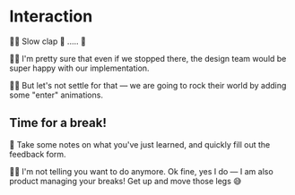 # Interaction

👨‍💼 Slow clap 👏 ..... 👏

👨‍💼 I'm pretty sure that even if we stopped there, the design team would be super happy with our implementation.

👨‍💼 But let's not settle for that — we are going to rock their world by adding some "enter" animations.

## Time for a break!

📝 Take some notes on what you've just learned, and quickly fill out the feedback form.

👨‍💼 I'm not telling you want to do anymore. Ok fine, yes I do — I am also product managing your breaks! Get up and move those legs 😅
